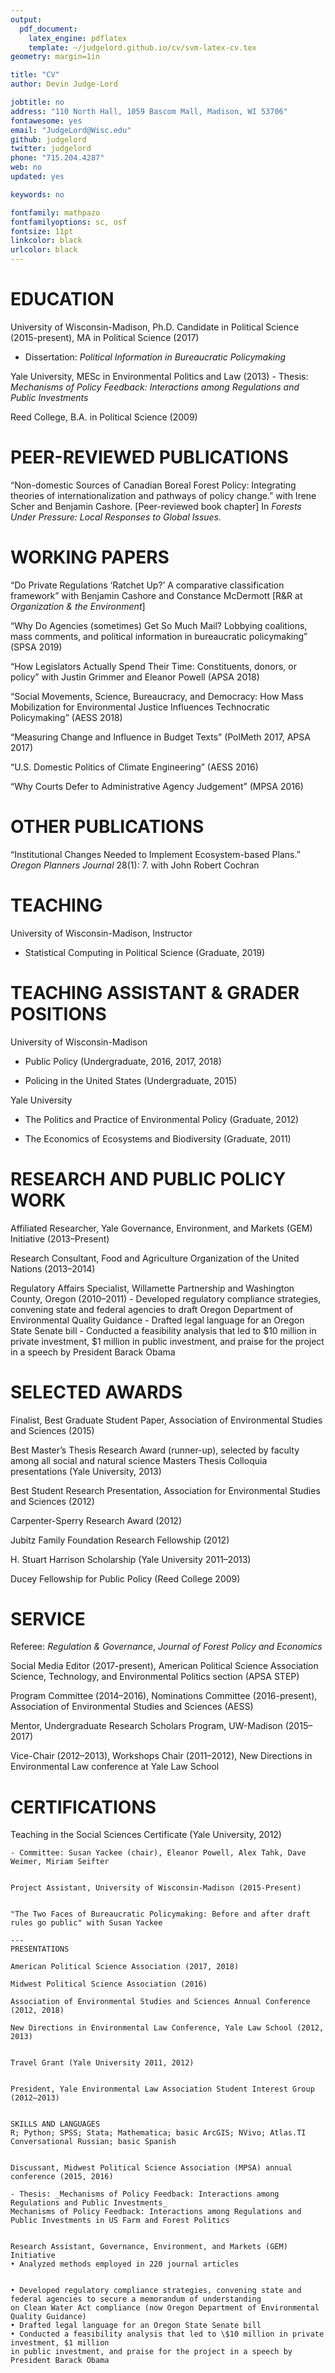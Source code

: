 ```yaml
---
output: 
  pdf_document:
    latex_engine: pdflatex
    template: ~/judgelord.github.io/cv/svm-latex-cv.tex
geometry: margin=1in

title: "CV"
author: Devin Judge-Lord

jobtitle: no
address: "110 North Hall, 1059 Bascom Mall, Madison, WI 53706"
fontawesome: yes
email: "JudgeLord@Wisc.edu"
github: judgelord
twitter: judgelord
phone: "715.204.4287"
web: no
updated: yes

keywords: no

fontfamily: mathpazo
fontfamilyoptions: sc, osf
fontsize: 11pt
linkcolor: black
urlcolor: black
---
```


# EDUCATION

University of Wisconsin-Madison, Ph.D. Candidate in Political Science (2015-present), MA in Political Science (2017)

- Dissertation: _Political Information in Bureaucratic Policymaking_

Yale University, MESc in Environmental Politics and Law (2013)
- Thesis: _Mechanisms of Policy Feedback: Interactions among Regulations and Public Investments_

Reed College, B.A. in Political Science (2009)

# PEER-REVIEWED PUBLICATIONS

"Non-domestic Sources of Canadian Boreal Forest Policy: Integrating theories of internationalization and pathways of policy change." with Irene Scher and Benjamin Cashore. [Peer-reviewed book chapter] In *Forests Under Pressure: Local Responses to Global Issues.* 

# WORKING PAPERS

"Do Private Regulations 'Ratchet Up?' A comparative classification framework" with Benjamin Cashore and Constance McDermott [R\&R at *Organization \& the Environment*]

"Why Do Agencies (sometimes) Get So Much Mail? Lobbying coalitions, mass comments, and political information in bureaucratic policymaking" (SPSA 2019)

"How Legislators Actually Spend Their Time: Constituents, donors, or policy" with Justin Grimmer and Eleanor Powell (APSA 2018)

"Social Movements, Science, Bureaucracy, and Democracy: How Mass Mobilization for Environmental Justice Influences Technocratic Policymaking" (AESS 2018)

"Measuring Change and Influence in Budget Texts" (PolMeth 2017, APSA 2017)

"U.S. Domestic Politics of Climate Engineering" (AESS 2016)

"Why Courts Defer to Administrative Agency Judgement" (MPSA 2016)

# OTHER PUBLICATIONS

"Institutional Changes Needed to Implement Ecosystem-based Plans." *Oregon Planners Journal* 28(1): 7. with John Robert Cochran

# TEACHING

University of Wisconsin-Madison, Instructor

- Statistical Computing in Political Science (Graduate, 2019)

# TEACHING ASSISTANT & GRADER POSITIONS

University of Wisconsin-Madison

- Public Policy (Undergraduate, 2016, 2017, 2018)

- Policing in the United States (Undergraduate, 2015)

Yale University

- The Politics and Practice of Environmental Policy (Graduate, 2012)

- The Economics of Ecosystems and Biodiversity (Graduate, 2011)


# RESEARCH AND PUBLIC POLICY WORK

Affiliated Researcher, Yale Governance, Environment, and Markets (GEM) Initiative (2013–Present)

Research Consultant, Food and Agriculture Organization of the United Nations (2013–2014)

Regulatory Affairs Specialist, Willamette Partnership and Washington County, Oregon (2010–2011) 
- Developed regulatory compliance strategies, convening state and federal agencies to draft Oregon Department of Environmental Quality Guidance 
- Drafted legal language for an Oregon State Senate bill 
- Conducted a feasibility analysis that led to \$10 million in private investment, $1 million in public investment, and praise for the project in a speech by President Barack Obama


# SELECTED AWARDS

Finalist, Best Graduate Student Paper, Association of Environmental Studies and Sciences (2015)

Best Master’s Thesis Research Award (runner-up), selected by faculty among all social
and natural science Masters Thesis Colloquia presentations (Yale University, 2013)

Best Student Research Presentation, Association for Environmental Studies and Sciences (2012)

Carpenter-Sperry Research Award (2012)

Jubitz Family Foundation Research Fellowship (2012)

H. Stuart Harrison Scholarship (Yale University 2011–2013)

Ducey Fellowship for Public Policy (Reed College 2009)


# SERVICE

Referee: *Regulation \& Governance*, *Journal of Forest Policy and Economics*

Social Media Editor (2017-present), American Political Science Association Science, Technology, and Environmental Politics section (APSA STEP) 

Program Committee (2014–2016), Nominations Committee (2016-present), Association of Environmental Studies and Sciences (AESS) 

Mentor, Undergraduate Research Scholars Program, UW-Madison (2015–2017)

Vice-Chair (2012–2013), Workshops Chair (2011–2012), New Directions in Environmental Law conference at Yale Law School


# CERTIFICATIONS

Teaching in the Social Sciences Certificate (Yale University, 2012)









```extra
- Committee: Susan Yackee (chair), Eleanor Powell, Alex Tahk, Dave Weimer, Miriam Seifter


Project Assistant, University of Wisconsin-Madison (2015-Present)


"The Two Faces of Bureaucratic Policymaking: Before and after draft rules go public" with Susan Yackee

---
PRESENTATIONS

American Political Science Association (2017, 2018)

Midwest Political Science Association (2016)

Association of Environmental Studies and Sciences Annual Conference (2012, 2018)

New Directions in Environmental Law Conference, Yale Law School (2012, 2013)


Travel Grant (Yale University 2011, 2012)


President, Yale Environmental Law Association Student Interest Group (2012–2013)


SKILLS AND LANGUAGES
R; Python; SPSS; Stata; Mathematica; basic ArcGIS; NVivo; Atlas.TI
Conversational Russian; basic Spanish


Discussant, Midwest Political Science Association (MPSA) annual conference (2015, 2016)

- Thesis: _Mechanisms of Policy Feedback: Interactions among Regulations and Public Investments_
Mechanisms of Policy Feedback: Interactions among Regulations and Public Investments in US Farm and Forest Politics


Research Assistant, Governance, Environment, and Markets (GEM) Initiative
• Analyzed methods employed in 220 journal articles


• Developed regulatory compliance strategies, convening state and federal agencies to secure a memorandum of understanding
on Clean Water Act compliance (now Oregon Department of Environmental Quality Guidance)
• Drafted legal language for an Oregon State Senate bill
• Conducted a feasibility analysis that led to \$10 million in private investment, $1 million
in public investment, and praise for the project in a speech by President Barack Obama
```